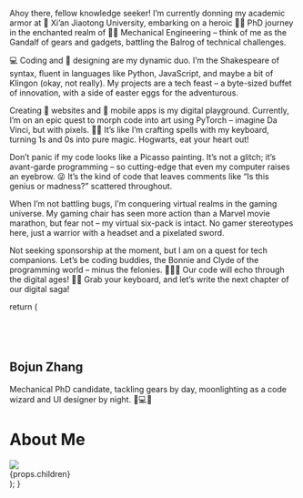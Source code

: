 
Ahoy there, fellow knowledge seeker! I’m currently donning my academic armor at 🏫 Xi’an Jiaotong University, embarking on a heroic 👨‍🎓 PhD journey in the enchanted realm of 👨‍🔧 Mechanical Engineering – think of me as the Gandalf of gears and gadgets, battling the Balrog of technical challenges.

💻 Coding and 📐 designing are my dynamic duo. I’m the Shakespeare of syntax, fluent in languages like Python, JavaScript, and maybe a bit of Klingon (okay, not really). My projects are a tech feast – a byte-sized buffet of innovation, with a side of easter eggs for the adventurous.

Creating 📰 websites and 📱 mobile apps is my digital playground. Currently, I’m on an epic quest to morph code into art using PyTorch – imagine Da Vinci, but with pixels. 🎨✨ It’s like I’m crafting spells with my keyboard, turning 1s and 0s into pure magic. Hogwarts, eat your heart out!

Don’t panic if my code looks like a Picasso painting. It’s not a glitch; it’s avant-garde programming – so cutting-edge that even my computer raises an eyebrow. 😜 It’s the kind of code that leaves comments like “Is this genius or madness?” scattered throughout.

When I’m not battling bugs, I’m conquering virtual realms in the gaming universe. My gaming chair has seen more action than a Marvel movie marathon, but fear not – my virtual six-pack is intact. No gamer stereotypes here, just a warrior with a headset and a pixelated sword.

Not seeking sponsorship at the moment, but I am on a quest for tech companions. Let’s be coding buddies, the Bonnie and Clyde of the programming world – minus the felonies. 🚀👩‍💻 Our code will echo through the digital ages! 💾🌌 Grab your keyboard, and let’s write the next chapter of our digital saga!

  return (
    <div>
      <header className="sticky top-0 z-10">
        <NavBar />
      </header>
      <main className="container m-auto px-4 flex md:space-x-8">
        <SideBar />
        <div className="md:py-12 space-y-4">
          <div className="flex my-4 space-x-4 md:hidden">
            <Image
              src="/Avatar.jpg"
              alt=""
              width={96}
              height={96}
              quality={100}
              className="mb-auto rounded-full outline outline-1 outline-offset-2 outline-white/20"
            />
            <div className="my-auto font-mono">
              <h2 className="font-serif font-bold text-lg">
                Bojun Zhang
              </h2>
              <p>
                Mechanical PhD candidate, tackling gears by day, moonlighting as
                a code wizard and UI designer by night. 🚀💻✨
              </p>
            </div>
          </div>
          <h1 className="font-serif xl:text-6xl lg:text-5xl md:text-4xl text-2xl font-bold tracking-widest">
            About Me
          </h1>
          <Image
            src="/Portrait.jpg"
            width={1920}
            height={1080}
            className="rounded-2xl"
          />
          <div className="font-sans xl:text-2xl md:text-xl xl:leading-loose md:leading-relaxed space-y-4">{props.children}</div>
        </div>
      </main>
      <footer>
        <FootBar />
      </footer>
    </div>
  );
}
